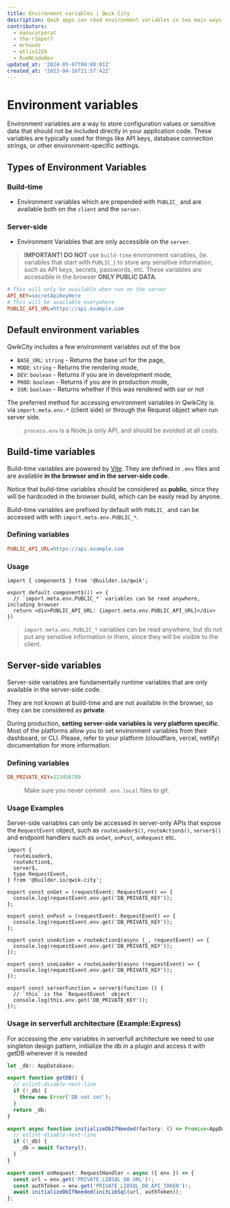```yaml
---
title: Environment variables | Qwik City
description: Qwik apps can read environment variables in two main ways build-time variables and server-side variables.
contributors:
  - manucorporat
  - the-r3aper7
  - mrhoodz
  - wtlin1228
  - RumNCodeDev
updated_at: '2024-05-07T00:00:01Z'
created_at: '2023-04-16T21:57:42Z'
---
```


# Environment variables

Environment variables are a way to store configuration values or sensitive data that should not be included directly in your application code. These variables are typically used for things like API keys, database connection strings, or other environment-specific settings.

## Types of Environment Variables
### Build-time
  - Environment variables which are prepended with  `PUBLIC_` and are available both on the `client` and the `server`.
### Server-side
  - Environment Variables that are only accessible on the `server`.



> **IMPORTANT! DO NOT** use `build-time` environment variables, (ie. variables that start with `PUBLIC_`) to store any sensitive information, such as API keys, secrets, passwords, etc. These variables are accessible in the browser **ONLY PUBLIC DATA**.


```ini title=".env.local"
# This will only be available when run on the server
API_KEY=secretApiKeyHere
# This will be available everywhere
PUBLIC_API_URL=https://api.example.com
```


## Default environment variables
QwikCity includes a few environment variables out of the box
 - `BASE_URL`: `string` -  Returns the base url for the page,
 - `MODE`: `string` -  Returns the rendering mode,
 - `DEV`: `boolean` -  Returns if you are in development mode,
 - `PROD`: `boolean` -  Returns if you are in production mode,
 - `SSR`: `boolean` -  Returns whether if this was rendered with ssr or not


The preferred method for accessing environment variables in QwikCity is via `import.meta.env.*` (client side) or through the Request object when run server side.
> `process.env` is a Node.js only API, and should be avoided at all costs.

## Build-time variables

Build-time variables are powered by [Vite](https://vitejs.dev/guide/env-and-mode.html). They are defined in `.env` files and are available **in the browser and in the server-side code**.



Notice that build-time variables should be considered as **public**, since they will be hardcoded in the browser build, which can be easily read by anyone.

Build-time variables are prefixed by default with `PUBLIC_` and can be accessed with with `import.meta.env.PUBLIC_*`.

### Defining variables

```ini title=".env.local" /PUBLIC_API_URL/#a
PUBLIC_API_URL=https://api.example.com
```

### Usage

```tsx {4} /PUBLIC_API_URL/#a title="src/routes/index.tsx"
import { component$ } from '@builder.io/qwik';

export default component$(() => {
  // `import.meta.env.PUBLIC_*` variables can be read anywhere, including browser
  return <div>PUBLIC_API_URL: {import.meta.env.PUBLIC_API_URL}</div>
})
```

> `import.meta.env.PUBLIC_*` variables can be read anywhere, but do not put any sensitive information in them, since they will be visible to the client.

## Server-side variables

Server-side variables are fundamentally runtime variables that are only available in the server-side code.

They are not known at build-time and are not available in the browser, so they can be considered as **private**.

During production, **setting server-side variables is very platform specific**. Most of the platforms allow you to set environment variables from their dashboard, or CLI. Please, refer to your platform (cloudflare, vercel, netlify) documentation for more information.

### Defining variables

```ini title=".env.local"
DB_PRIVATE_KEY=123456789
```

> Make sure you never commit `.env.local` files to git.


### Usage Examples

Server-side variables can only be accessed in server-only APIs that expose the `RequestEvent` object, such as `routeLoader$()`, `routeAction$()`, `server$()` and endpoint handlers such as `onGet`, `onPost`, `onRequest` etc.

```tsx /DB_PRIVATE_KEY/ title="src/routes/index.tsx"
import {
  routeLoader$,
  routeAction$,
  server$,
  type RequestEvent,
} from '@builder.io/qwik-city';

export const onGet = (requestEvent: RequestEvent) => {
  console.log(requestEvent.env.get('DB_PRIVATE_KEY'));
};

export const onPost = (requestEvent: RequestEvent) => {
  console.log(requestEvent.env.get('DB_PRIVATE_KEY'));
};

export const useAction = routeAction$(async (_, requestEvent) => {
  console.log(requestEvent.env.get('DB_PRIVATE_KEY'));
});

export const useLoader = routeLoader$(async (requestEvent) => {
  console.log(requestEvent.env.get('DB_PRIVATE_KEY'));
});

export const serverFunction = server$(function () {
  // `this` is the `RequestEvent` object
  console.log(this.env.get('DB_PRIVATE_KEY'));
});
```



### Usage in serverfull architecture (Example:Express)

For accessing the .env variables in serverfull architecture we need to use singleton design pattern, initialize the db in a plugin and access it with getDB wherever it is needed

```typescript title="src/util/db.ts"
let _db!: AppDatabase;

export function getDB() {
  // eslint-disable-next-line
  if (!_db) {
    throw new Error('DB not set');
  }
  return _db;
}

export async function initializeDbIfNeeded(factory: () => Promise<AppDatabase>) {
  // eslint-disable-next-line
  if (!_db) {
    _db = await factory();
  }
}
```

```typescript title="src/routes/plugin@db.ts"
export const onRequest: RequestHandler = async ({ env }) => {
  const url = env.get('PRIVATE_LIBSQL_DB_URL')!;
  const authToken = env.get('PRIVATE_LIBSQL_DB_API_TOKEN')!;
  await initializeDbIfNeeded(initLibSql(url, authToken));
};
```
